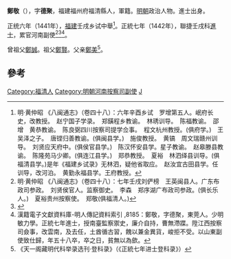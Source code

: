 '''鄭敬'''（{{bd|1413年||1470年}}），字'''德聚'''，福建福州府福清縣人，軍籍。[[明朝|明朝]]政治人物。進士出身。

正统六年（1441年），[[福建|福建]]壬戌乡试中舉<ref>明·黄仲昭 《八闽通志》（卷四十八）：六年辛酉乡试　罗增第五人。岷府长史，改教授。　赵宁国子学录。　郑鐄程乡教谕。　林琇训导。　陈福教谕。　邵增　黄恭教谕。　陈良弼四川按察司提学佥事。　程文杭州教授。(俱府学。)　王吴泽之子。　唐铿归善教谕。(俱闽县学。)　施俊教授。　黄镐　周文瑞赣州训导。　刘贤应天府中。(俱侯官县学。)　陈汉怀安县学。星子教谕。　赵皋滕县教谕。　陈隆苑马少卿。(俱连江县学。)　郑恭教授。　夏裕　林泗绎县训导。(俱福清县学。)是年《福建乡试录》无林泗，疑他省取应。　赵汝宜古田县学。任训导，改河泊。　黄勤永福县学。王府教授。</ref>。正統七年（1442年），聯捷壬戌科[[進士|進士]]，累官河南副使<ref>明·黄仲昭 《八闽通志》（卷四十八）：七年壬戌刘俨榜　王英闽县人。广东布政司参政。　刘贤侯官人。监察御史。　李森　郑序湖广布政司参政。(俱长乐人。)　夏裕贵州按察使。　郑敬(俱福清人。)</ref><ref>{{cite web|title=《福州府志（清·乾隆）》选举四|url=http://www.fzdqw.com/ShowText.asp?ToBook=1411&index=96&|publisher=福州地情网|accessdate=2014-05-04|deadurl=yes|archiveurl=https://web.archive.org/web/20140504191714/http://www.fzdqw.com/ShowText.asp?ToBook=1411&index=96&|archivedate=2014-05-04}}</ref><ref>漢籍電子文獻資料庫-明人傳記資料索引 ,8185：鄭敬，字德聚，東莞人。少明敏力學。正統七年進士，授南臺監察禦史，廉介自持，曹無滯牃。陞江西按察司僉事，改雲南，及去任，土酋循古習，餽以兼金異貨，峻拒不受。以山東副使致仕歸，年五十八卒，卒之日，貧無以為歛。</ref>。

曾祖父[[鄭誠|鄭誠]]。祖父[[鄭賢|鄭賢]]。父亲[[鄭美|鄭美]]<ref>《天一阁藏明代科举录选刊·登科录》（《正統七年进士登科录》）</ref>。

==參考==
{{reflist}}
{{明朝人物小作品}}
{{正統七年壬戌科殿試金榜}}
{{DEFAULTSORT:Zheng鄭}}
[[Category:福清人|Category:福清人]]
[[Category:明朝河南按察司副使|Category:明朝河南按察司副使]]
[[Category:郑姓|J]]
